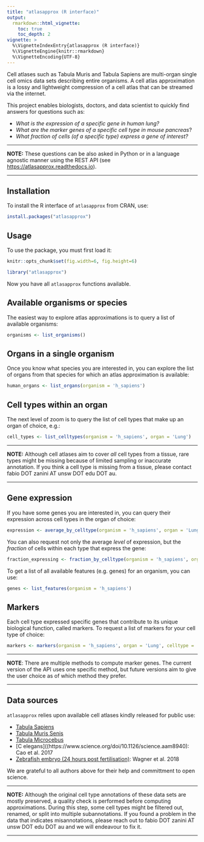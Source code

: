 ```yaml
---
title: "atlasapprox (R interface)"
output:
  rmarkdown::html_vignette:
    toc: true
    toc_depth: 2
vignette: >
  %\VignetteIndexEntry{atlasapprox (R interface)}
  %\VignetteEngine{knitr::rmarkdown}
  %\VignetteEncoding{UTF-8}
---
```


Cell atlases such as Tabula Muris and Tabula Sapiens are multi-organ single cell omics data sets describing entire organisms. A cell atlas approximation is a lossy and lightweight compression of a cell atlas that can be streamed via the internet.

This project enables biologists, doctors, and data scientist to quickly find answers for questions such as:

- *What is the expression of a specific gene in human lung?*
- *What are the marker genes of a specific cell type in mouse pancreas*?
- *What fraction of cells (of a specific type) express a gene of interest?*

***
**NOTE:** These questions can be also asked in Python or in a language agnostic manner using the REST API (see [https://atlasapprox.readthedocs.io](https://atlasapprox.readthedocs.io)).

***


## Installation
To install the R interface of `atlasapprox` from CRAN, use:
```r
install.packages("atlasapprox")
```

## Usage
To use the package, you must first load it:
```r
knitr::opts_chunk$set(fig.width=6, fig.height=6)
```

```r
library("atlasapprox")
```

Now you have all `atlasapprox` functions available.

## Available organisms or species
The easiest way to explore atlas approximations is to query a list of available organisms:

```r
organisms <- list_organisms()
```

## Organs in a single organism
Once you know what species you are interested in, you can explore the list of organs from that species for which an atlas approximation is available:

```r
human_organs <- list_organs(organism = 'h_sapiens')
```

## Cell types within an organ
The next level of zoom is to query the list of cell types that make up an organ of choice, e.g.:

```r
cell_types <- list_celltypes(organism = 'h_sapiens', organ = 'Lung')
```

***
**NOTE:** Although cell atlases aim to cover *all* cell types from a tissue, rare types might be missing because of limited sampling or inaccurate annotation. If you think a cell type is missing from a tissue, please contact fabio DOT zanini AT unsw DOT edu DOT au.

***

## Gene expression
If you have some genes you are interested in, you can query their expression across cell types in the organ of choice:

```r
expression <- average_by_celltype(organism = 'h_sapiens', organ = 'Lung')
```

You can also request not only the average *level* of expression, but the *fraction* of cells within each type that express the gene:

```r
fraction_expressing <- fraction_by_celltype(organism = 'h_sapiens', organ = 'Lung')
```

To get a list of all available features (e.g. genes) for an organism, you can use:

```r
genes <- list_features(organism = 'h_sapiens')
```

## Markers
Each cell type expressed specific genes that contribute to its unique biological function, called markers. To request a list of markers for your cell type of choice:

```r
markers <- markers(organism = 'h_sapiens', organ = 'Lung', celltype = 'fibroblast')
```

***
**NOTE**: There are multiple methods to compute marker genes. The current version of the API uses one specific method, but future versions aim to give the user choice as of which method they prefer.

***


## Data sources
`atlasapprox` relies upon available cell atlases kindly released for public use:

- [Tabula Sapiens](https://www.science.org/doi/10.1126/science.abl4896)
- [Tabula Muris Senis](https://www.nature.com/articles/s41586-020-2496-1)
- [Tabula Microcebus](https://www.biorxiv.org/content/10.1101/2021.12.12.469460v2)
- [C elegans]((https://www.science.org/doi/10.1126/science.aam8940): Cao et al. 2017
- [Zebrafish embryo (24 hours post fertilisation)](https://www.science.org/doi/10.1126/science.aar4362): Wagner et al. 2018

We are grateful to all authors above for their help and committment to open science.

***
**NOTE:** Although the original cell type annotations of these data sets are mostly preserved, a quality check is performed before computing approximations. During this step, some cell types might be filtered out, renamed, or split into multiple subannotations. If you found a problem in the data that indicates misannotations, please reach out to fabio DOT zanini AT unsw DOT edu DOT au and we will endeavour to fix it.

***
